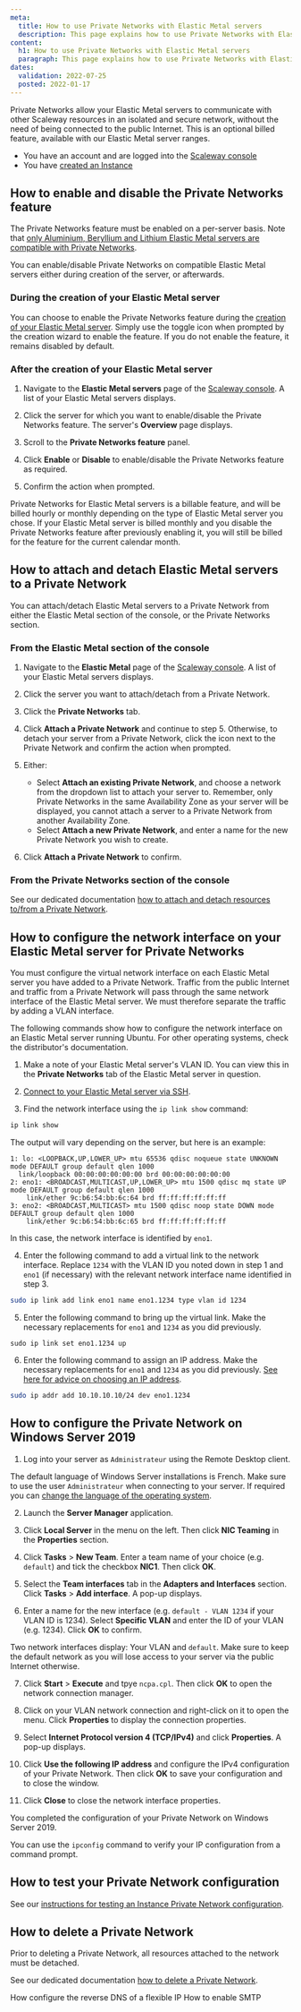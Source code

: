 ```yaml
---
meta:
  title: How to use Private Networks with Elastic Metal servers
  description: This page explains how to use Private Networks with Elastic Metal servers
content:
  h1: How to use Private Networks with Elastic Metal servers
  paragraph: This page explains how to use Private Networks with Elastic Metal servers
dates:
  validation: 2022-07-25
  posted: 2022-01-17
---
```


Private Networks allow your Elastic Metal servers to communicate with other Scaleway resources in an isolated and secure network, without the need of being connected to the public Internet. This is an optional billed feature, available with our Elastic Metal server ranges.

<Message type="requirement">

  - You have an account and are logged into the [Scaleway console](https://console.scaleway.com)
  - You have [created an Instance](/compute/instances/how-to/create-an-instance)

</Message>

## How to enable and disable the Private Networks feature

The Private Networks feature must be enabled on a per-server basis. Note that [only Aluminium, Beryllium and Lithium Elastic Metal servers are compatible with Private Networks](https://www.scaleway.com/en/elastic-metal/).

You can enable/disable Private Networks on compatible Elastic Metal servers either during creation of the server, or afterwards.

### During the creation of your Elastic Metal server

You can choose to enable the Private Networks feature during the [creation of your Elastic Metal server](/compute/elastic-metal/how-to/create-server). Simply use the toggle icon <Icon name="toggle" /> when prompted by the creation wizard to enable the feature. If you do not enable the feature, it remains disabled by default.

### After the creation of your Elastic Metal server

1. Navigate to the **Elastic Metal servers** page of the [Scaleway console](https://console.scaleway.com/elastic-metal/servers). A list of your Elastic Metal servers displays.

2. Click the server for which you want to enable/disable the Private Networks feature. The server's **Overview** page displays.

3. Scroll to the **Private Networks feature** panel.

4. Click **Enable** or **Disable** to enable/disable the Private Networks feature as required.

5. Confirm the action when prompted.

<Message type="note">

Private Networks for Elastic Metal servers is a billable feature, and will be billed hourly or monthly depending on the type of Elastic Metal server you chose. If your Elastic Metal server is billed monthly and you disable the Private Networks feature after previously enabling it, you will still be billed for the feature for the current calendar month.

</Message>

## How to attach and detach Elastic Metal servers to a Private Network

You can attach/detach Elastic Metal servers to a Private Network from either the Elastic Metal section of the console, or the Private Networks section.

### From the Elastic Metal section of the console

1. Navigate to the **Elastic Metal** page of the [Scaleway console](https://console.scaleway.com/elastic-metal/servers). A list of your Elastic Metal servers displays.

2. Click the server you want to attach/detach from a Private Network.

3. Click the **Private Networks** tab.

4. Click **Attach a Private Network** and continue to step 5. Otherwise, to detach your server from a Private Network, click the <Icon type="unlink" /> icon next to the Private Network and confirm the action when prompted.

5. Either:

    - Select **Attach an existing Private Network**, and choose a network from the dropdown list to attach your server to. Remember, only Private Networks in the same Availability Zone as your server will be displayed, you cannot attach a server to a Private Network from another Availability Zone.
    - Select **Attach a new Private Network**, and enter a name for the new Private Network you wish to create.

6. Click **Attach a Private Network** to confirm.

### From the Private Networks section of the console

See our dedicated documentation [how to attach and detach resources to/from a Private Network](/network/vpc/how-to/use-private-networks/#how-to-attach-and-detach-resources-tofrom-a-private-network).

## How to configure the network interface on your Elastic Metal server for Private Networks

You must configure the virtual network interface on each Elastic Metal server you have added to a Private Network. Traffic from the public Internet and traffic from a Private Network will pass through the same network interface of the Elastic Metal server. We must therefore separate the traffic by adding a VLAN interface.

<Message type="important">

The following commands show how to configure the network interface on an Elastic Metal server running Ubuntu. For other operating systems, check the distributor's documentation.

</Message>

1. Make a note of your Elastic Metal server's VLAN ID. You can view this in the **Private Networks** tab of the Elastic Metal server in question.

2. [Connect to your Elastic Metal server via SSH](/compute/elastic-metal/how-to/connect-to-server/).

3. Find the network interface using the `ip link show` command:

  ```bash
  ip link show
  ```

  The output will vary depending on the server, but here is an example:

  ```
  1: lo: <LOOPBACK,UP,LOWER_UP> mtu 65536 qdisc noqueue state UNKNOWN mode DEFAULT group default qlen 1000
    link/loopback 00:00:00:00:00:00 brd 00:00:00:00:00:00
  2: eno1: <BROADCAST,MULTICAST,UP,LOWER_UP> mtu 1500 qdisc mq state UP mode DEFAULT group default qlen 1000
      link/ether 9c:b6:54:bb:6c:64 brd ff:ff:ff:ff:ff:ff
  3: eno2: <BROADCAST,MULTICAST> mtu 1500 qdisc noop state DOWN mode DEFAULT group default qlen 1000
      link/ether 9c:b6:54:bb:6c:65 brd ff:ff:ff:ff:ff:ff
  ```

  In this case, the network interface is identified by `eno1`.

4. Enter the following command to add a virtual link to the network interface. Replace `1234` with the VLAN ID you noted down in step 1 and `eno1` (if necessary) with the relevant network interface name identified in step 3.

  ```bash
  sudo ip link add link eno1 name eno1.1234 type vlan id 1234
  ```

5. Enter the following command to bring up the virtual link. Make the necessary replacements for `eno1` and `1234` as you did previously.

  ```
  sudo ip link set eno1.1234 up
  ```

6. Enter the following command to assign an IP address. Make the necessary replacements for `eno1` and `1234` as you did previously. [See here for advice on choosing an IP address](/compute/instances/how-to/use-private-networks/#how-to-configure-the-private-network-interface-on-your-instances).

  ```bash
  sudo ip addr add 10.10.10.10/24 dev eno1.1234
  ```

## How to configure the Private Network on Windows Server 2019

1. Log into your server as `Administrateur` using the Remote Desktop client.

  <Message type="note">

  The default language of Windows Server installations is French. Make sure to use the user `Administrateur` when connecting to your server. If required you can [change the language of the operating system](/dedibox/dedicated-servers/how-to/change-win-server-language).

  </Message>

2. Launch the **Server Manager** application.

3. Click **Local Server** in the menu on the left. Then click **NIC Teaming** in the **Properties** section.

4. Click **Tasks** > **New Team**. Enter a team name of your choice (e.g. `default`) and tick the checkbox **NIC1**. Then click **OK**.

5. Select the **Team interfaces** tab in the **Adapters and Interfaces** section. Click **Tasks** > **Add interface**. A pop-up displays.

6. Enter a name for the new interface (e.g. `default - VLAN 1234` if your VLAN ID is 1234). Select **Specific VLAN** and enter the ID of your VLAN (e.g. 1234). Click **OK** to confirm.

  <Message type="important">

  Two network interfaces display: Your VLAN and `default`. Make sure to keep the default network as you will lose access to your server via the public Internet otherwise.

  </Message>

7. Click **Start** > **Execute** and tpye `ncpa.cpl`. Then click **OK** to open the network connection manager.

8. Click on your VLAN network connection and right-click on it to open the menu. Click **Properties** to display the connection properties. 

9. Select **Internet Protocol version 4 (TCP/IPv4)** and click **Properties**. A pop-up displays.

10. Click **Use the following IP address** and configure the IPv4 configuration of your Private Network. Then click **OK** to save your configuration and to close the window.

11. Click **Close** to close the network interface properties. 

You completed the configuration of your Private Network on Windows Server 2019. 

  <Message type="tip">

  You can use the `ipconfig` command to verify your IP configuration from a command prompt.

  </Message>

## How to test your Private Network configuration

See our [instructions for testing an Instance Private Network configuration](/compute/instances/how-to/use-private-networks/#how-to-test-your-private-network-configuration).

## How to delete a Private Network

<Message type="note">

Prior to deleting a Private Network, all resources attached to the network must be detached.

</Message>

See our dedicated documentation [how to delete a Private Network](/network/vpc/how-to/use-private-networks/#how-to-delete-a-private-network).

<Navigation title="See Also">
  <PreviousButton to="/compute/elastic-metal/how-to/configure-reverse-dns-flexible-ip/">How configure the reverse DNS of a flexible IP</PreviousButton>
  <NextButton to="/compute/elastic-metal/how-to/enable-smtp/">How to enable SMTP</NextButton>
</Navigation>
